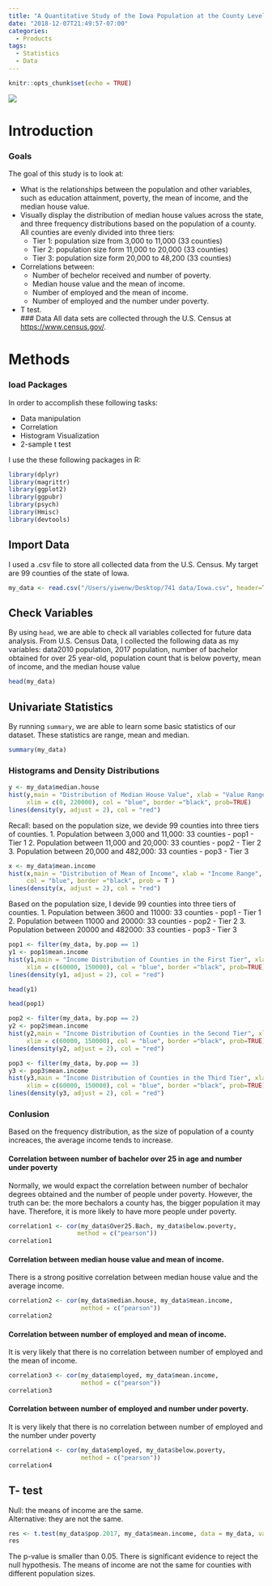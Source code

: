 ```yaml
---
title: "A Quantitative Study of the Iowa Population at the County Level"
date: "2018-12-07T21:49:57-07:00"
categories:
  - Products
tags:
  - Statistics 
  - Data 
---
```


```r
knitr::opts_chunk$set(echo = TRUE)
```


![](https://upload.wikimedia.org/wikipedia/commons/f/fc/Blank_Iowa_county_map_with_county_names.svg)


# Introduction

### Goals
The goal of this study is to look at: 

* What is the relationships between the population and other variables, such as education attainment, poverty, the mean of income, and the median house value.
* Visually display the distribution of median house values across the state, and three frequency distributions based on the population of a county. All counties are evenly divided into three tiers:
    + Tier 1: population size from 3,000 to 11,000 (33 counties)
    + Tier 2: population size form 11,000 to 20,000 (33 counties)
    + Tier 3: population size form 20,000 to 48,200 (33 counties)
* Correlations between:
    + Number of bechelor received and number of poverty.
    + Median house value and the mean of income.
    + Number of employed and the mean of income.
    + Number of employed and the number under poverty.
* T test.  
### Data
All data sets are collected through the U.S. Census at <https://www.census.gov/>. 
    
    
# Methods



### load Packages 
In order to accomplish these following tasks: 

* Data manipulation
* Correlation
* Histogram Visualization
* 2-sample t test

I use the these following packages in R:
```r
library(dplyr)
library(magrittr)
library(ggplot2)
library(ggpubr)
library(psych)
library(Hmisc)
library(devtools)
```

## Import Data
I used a .csv file to store all collected data from the U.S. Census. My target are 99 counties of the state of Iowa.

```r
my_data <- read.csv("/Users/yiwenw/Desktop/741 data/Iowa.csv", header=TRUE, stringsAsFactors=FALSE)
```



## Check Variables 
By using `head`, we are able to check all variables collected for future data analysis. From U.S. Census Data, I collected the following data as my variables: data2010 population, 2017 population, number of bachelor obtained for over 25 year-old, population count that is below poverty, mean of income, and the median house value

```r
head(my_data)
```

## Univariate Statistics 
By running `summary`, we are able to learn some basic statistics of our dataset. These statistics are range, mean and median.

```r
summary(my_data)
```



### Histograms and Density Distributions
```r
y <- my_data$median.house
hist(y,main = "Distribution of Median House Value", xlab = "Value Range", 
     xlim = c(0, 220000), col = "blue", border ="black", prob=TRUE)
lines(density(y, adjust = 2), col = "red")

```

Recall: based on the population size, we devide 99 counties into three tiers of counties.
1. Population between 3,000 and 11,000: 33 counties - pop1 - Tier 1
2. Population between 11,000 and 20,000: 33 counties - pop2 - Tier 2
3. Population between 20,000 and 482,000: 33 counties - pop3 - Tier 3

```r
x <- my_data$mean.income
hist(x,main = "Distribution of Mean of Income", xlab = "Income Range", 
     col = "blue", border ="black", prob = T )
lines(density(x, adjust = 2), col = "red")

```



Based on the population size, I devide 99 counties into three tiers of counties.
1. Population between 3600 and 11000: 33 counties - pop1 - Tier 1
2. Population between 11000 and 20000: 33 counties - pop2 - Tier 2
3. Population between 20000 and 482000: 33 counties - pop3 - Tier 3





```r
pop1 <- filter(my_data, by.pop == 1)
y1 <- pop1$mean.income
hist(y1,main = "Income Distribution of Counties in the First Tier", xlab = "Income Range",
     xlim = c(60000, 150000), col = "blue", border ="black", prob=TRUE)
lines(density(y1, adjust = 2), col = "red")

```
```r
head(y1)
```
```r
head(pop1)
```



```r
pop2 <- filter(my_data, by.pop == 2)
y2 <- pop2$mean.income
hist(y2,main = "Income Distribution of Counties in the Second Tier", xlab = "Income Range", 
     xlim = c(60000, 150000), col = "blue", border ="black", prob=TRUE)
lines(density(y2, adjust = 2), col = "red")

```


```r
pop3 <- filter(my_data, by.pop == 3)
y3 <- pop3$mean.income
hist(y3,main = "Income Distribution of Counties in the Third Tier", xlab = "Income Range",
     xlim = c(60000, 150000), col = "blue", border ="black", prob=TRUE)
lines(density(y3, adjust = 2), col = "red")

```
### Conlusion
Based on the frequency distribution, as the size of population of a county increaces, the average income tends to increase.

#### Correlation between number of bachelor over 25 in age and number under poverty
Normally, we would expact the correlation between number of bechalor degrees obtained and the number of people under poverty. However, the truth can be: the more bechalors a county has, the bigger population it may have. Therefore, it is more likely to have more people under poverty.

```r
correlation1 <- cor(my_data$Over25.Bach, my_data$below.poverty, 
                   method = c("pearson"))
correlation1

```
#### Correlation between median house value and mean of income.
There is a strong positive correlation between median house value and the average income. 

```r
correlation2 <- cor(my_data$median.house, my_data$mean.income, 
                    method = c("pearson"))
correlation2

```

#### Correlation between number of employed and mean of income.
It is very likely that there is no correlation between number of employed and the mean of income.

```r
correlation3 <- cor(my_data$employed, my_data$mean.income, 
                    method = c("pearson"))
correlation3

```

#### Correlation between number of employed and number under poverty.
It is very likely that there is no correlation between number of employed and the number under poverty
```r
correlation4 <- cor(my_data$employed, my_data$below.poverty, 
                    method = c("pearson"))
correlation4

```


## T- test
Null: the means of income are the same.\
Alternative: they are not the same.


```r
res <- t.test(my_data$pop.2017, my_data$mean.income, data = my_data, var.equal = TRUE)
res

```
The p-value is smaller than 0.05. There is significant evidence to reject the null hypothesis. The means of income are not the same for counties with different population sizes. 




